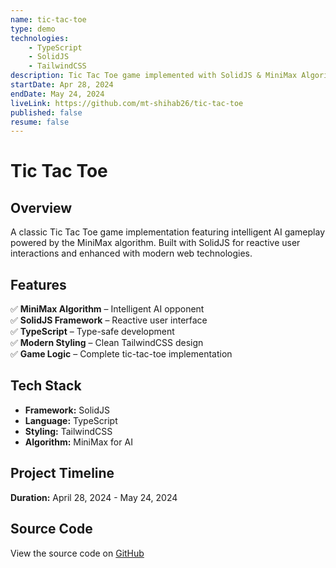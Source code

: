 ```yaml
---
name: tic-tac-toe
type: demo
technologies:
    - TypeScript
    - SolidJS
    - TailwindCSS
description: Tic Tac Toe game implemented with SolidJS & MiniMax Algorithm
startDate: Apr 28, 2024
endDate: May 24, 2024
liveLink: https://github.com/mt-shihab26/tic-tac-toe
published: false
resume: false
---
```


# **Tic Tac Toe**

## **Overview**

A classic Tic Tac Toe game implementation featuring intelligent AI gameplay powered by the MiniMax algorithm. Built with SolidJS for reactive user interactions and enhanced with modern web technologies.

## **Features**

✅ **MiniMax Algorithm** – Intelligent AI opponent  
✅ **SolidJS Framework** – Reactive user interface  
✅ **TypeScript** – Type-safe development  
✅ **Modern Styling** – Clean TailwindCSS design  
✅ **Game Logic** – Complete tic-tac-toe implementation

## **Tech Stack**

- **Framework:** SolidJS
- **Language:** TypeScript
- **Styling:** TailwindCSS
- **Algorithm:** MiniMax for AI

## **Project Timeline**

**Duration:** April 28, 2024 - May 24, 2024

## **Source Code**

View the source code on [GitHub](https://github.com/mt-shihab26/tic-tac-toe)